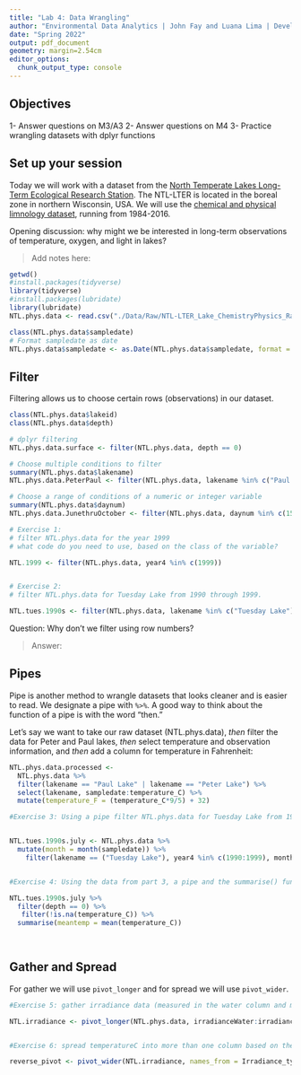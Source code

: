 ```yaml
---
title: "Lab 4: Data Wrangling"
author: "Environmental Data Analytics | John Fay and Luana Lima | Developed by Kateri Salk"
date: "Spring 2022"
output: pdf_document
geometry: margin=2.54cm
editor_options: 
  chunk_output_type: console
---
```


## Objectives
1- Answer questions on M3/A3
2- Answer questions on M4
3- Practice wrangling datasets with dplyr functions

## Set up your session

Today we will work with a dataset from the [North Temperate Lakes Long-Term Ecological Research Station](https://lter.limnology.wisc.edu/about/overview). The NTL-LTER is located in the boreal zone in northern Wisconsin, USA. We will use the [chemical and physical limnology dataset](https://lter.limnology.wisc.edu/content/cascade-project-north-temperate-lakes-lter-core-data-physical-and-chemical-limnology-1984), running from 1984-2016. 

Opening discussion: why might we be interested in long-term observations of temperature, oxygen, and light in lakes?

> Add notes here: 

```r
getwd()
#install.packages(tidyverse)
library(tidyverse)
#install.packages(lubridate)
library(lubridate)
NTL.phys.data <- read.csv("./Data/Raw/NTL-LTER_Lake_ChemistryPhysics_Raw.csv", stringsAsFactors = TRUE)

class(NTL.phys.data$sampledate)
# Format sampledate as date
NTL.phys.data$sampledate <- as.Date(NTL.phys.data$sampledate, format = "%m/%d/%y")
```


## Filter

Filtering allows us to choose certain rows (observations) in our dataset.

```r
class(NTL.phys.data$lakeid)
class(NTL.phys.data$depth)

# dplyr filtering
NTL.phys.data.surface <- filter(NTL.phys.data, depth == 0)

# Choose multiple conditions to filter
summary(NTL.phys.data$lakename)
NTL.phys.data.PeterPaul <- filter(NTL.phys.data, lakename %in% c("Paul Lake", "Peter Lake"))

# Choose a range of conditions of a numeric or integer variable
summary(NTL.phys.data$daynum)
NTL.phys.data.JunethruOctober <- filter(NTL.phys.data, daynum %in% c(152:304))

# Exercise 1: 
# filter NTL.phys.data for the year 1999
# what code do you need to use, based on the class of the variable?

NTL.1999 <- filter(NTL.phys.data, year4 %in% c(1999))


# Exercise 2: 
# filter NTL.phys.data for Tuesday Lake from 1990 through 1999.

NTL.tues.1990s <- filter(NTL.phys.data, lakename %in% c("Tuesday Lake"), year4 %in% c(1990:1999))


```
Question: Why don't we filter using row numbers?

> Answer: 

## Pipes

Pipe is another method to wrangle datasets that looks cleaner and is easier to read.  We designate a pipe with `%>%`. A good way to think about the function of a pipe is with the word "then." 

Let's say we want to take our raw dataset (NTL.phys.data), *then* filter the data for Peter and Paul lakes, *then* select temperature and observation information, and *then* add a column for temperature in Fahrenheit: 

```r
NTL.phys.data.processed <- 
  NTL.phys.data %>%
  filter(lakename == "Paul Lake" | lakename == "Peter Lake") %>%
  select(lakename, sampledate:temperature_C) %>%
  mutate(temperature_F = (temperature_C*9/5) + 32)

#Exercise 3: Using a pipe filter NTL.phys.data for Tuesday Lake from 1990 through 1999 only for July 


NTL.tues.1990s.july <- NTL.phys.data %>%
  mutate(month = month(sampledate)) %>%
    filter(lakename == ("Tuesday Lake"), year4 %in% c(1990:1999), month == 07)


#Exercise 4: Using the data from part 3, a pipe and the summarise() function find the mean surface temperature (hints: you will need to add another filter for depth==0). Make sure you eliminate NAs before computing the means

NTL.tues.1990s.july %>%
  filter(depth == 0) %>%
   filter(!is.na(temperature_C)) %>%
  summarise(meantemp = mean(temperature_C))

  
```

## Gather and Spread

For gather we will use `pivot_longer` and for spread we will use `pivot_wider`.

```r
#Exercise 5: gather irradiance data (measured in the water column and measured on the deck of the sampling boat) into one column using pivot_longer

NTL.irradiance <- pivot_longer(NTL.phys.data, irradianceWater:irradianceDeck, names_to = "Irradiance_type", values_to = "Irradiance")


#Exercise 6: spread temperatureC into more than one column based on the depth

reverse_pivot <- pivot_wider(NTL.irradiance, names_from = Irradiance_type, values_from = Irradiance)

```

